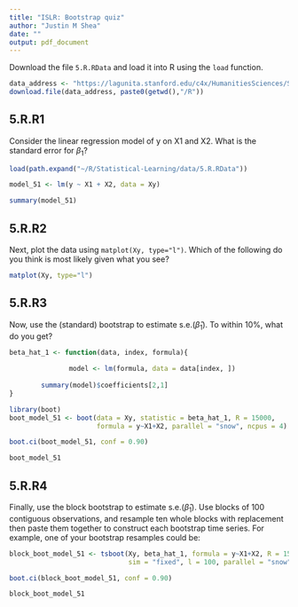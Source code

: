 ```yaml
---
title: "ISLR: Bootstrap quiz"
author: "Justin M Shea"
date: ""
output: pdf_document
---
```


Download the file `5.R.RData` and load it into R using  the `load` function.

```r
data_address <- "https://lagunita.stanford.edu/c4x/HumanitiesSciences/StatLearning/asset/5.R.RData"
download.file(data_address, paste0(getwd(),"/R"))
```

## 5.R.R1

Consider the linear regression model of y on X1 and X2. What is the standard error for $\beta_1$?

```r
load(path.expand("~/R/Statistical-Learning/data/5.R.RData"))

model_51 <- lm(y ~ X1 + X2, data = Xy)

summary(model_51)
```

\newpage

## 5.R.R2

Next, plot the data using `matplot(Xy, type="l")`. Which of the following do you think is most likely given what you see?

```r
matplot(Xy, type="l")
```

\newpage

## 5.R.R3

Now, use the (standard) bootstrap to estimate s.e.($\hat\beta_{1}$). 
To within 10%, what do you get?

```r
beta_hat_1 <- function(data, index, formula){
        
               model <- lm(formula, data = data[index, ])
        
        summary(model)$coefficients[2,1]
}

library(boot)
boot_model_51 <- boot(data = Xy, statistic = beta_hat_1, R = 15000, 
                      formula = y~X1+X2, parallel = "snow", ncpus = 4)

boot.ci(boot_model_51, conf = 0.90)

boot_model_51
```

\newpage

## 5.R.R4

Finally, use the block bootstrap to estimate s.e.($\hat\beta_1$). Use blocks of 100 contiguous observations, and resample ten whole blocks with replacement then paste them together to construct each bootstrap time series. For example, one of your bootstrap resamples could be:

```r

block_boot_model_51 <- tsboot(Xy, beta_hat_1, formula = y~X1+X2, R = 15000, 
                              sim = "fixed", l = 100, parallel = "snow", ncpus = 4)

boot.ci(block_boot_model_51, conf = 0.90)

block_boot_model_51
```

